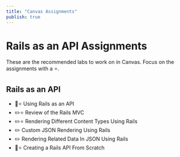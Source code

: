 ```yaml
---
title: "Canvas Assignments"
publish: true
---
```


# Rails as an API Assignments

These are the recommended labs to work on in Canvas. Focus on the assignments with a ⭐.

## Rails as an API
- 📖⭐️ Using Rails as an API
- ✏️⭐️ Review of the Rails MVC
- ✏️⭐️ Rendering Different Content Types Using Rails
- ✏️ Custom JSON Rendering Using Rails
- ✏️ Rendering Related Data In JSON Using Rails
- 📖⭐️ Creating a Rails API From Scratch
